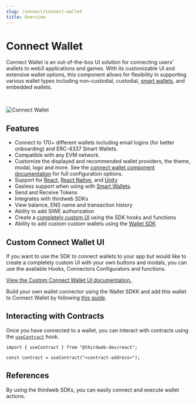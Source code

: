```yaml
---
slug: /connect/connect-wallet
title: Overview
---
```



# Connect Wallet

Connect Wallet is an out-of-the-box UI solution for connecting users' wallets to web3 applications and games.
With its customizable UI and extensive wallet options,
this component allows for flexibility in supporting various wallet types including non-custodial,
custodial, [smart wallets](/smart-wallet), and embedded wallets.

<div className="col col--12" style={{ padding: 8 }}>
  <QuickstartCard
    name="Try Out Connect Wallet"
    link="https://thirdweb.com/dashboard/wallets/connect"
    image="/assets/product/connect-wallet.png"
  />
</div>

<br />

![Connect Wallet](../assets/connect-wallet-modal.png)

## Features

- Connect to 170+ different wallets including email logins (for better onboarding) and ERC-4337 Smart Wallets.
- Compatible with any EVM network.
- Customize the displayed and recommended wallet providers, the theme, modal, logo and more. See the [connect wallet component documentation](/connect/connect-wallet#configuration-options) for full configuration options.
- Support for [React](/connect/usage-with-react-sdk), [React Native](/connect/usage-with-react-native-sdk), and [Unity](/connect/usage-with-unity-sdk)
- Gasless support when using with [Smart Wallets](/react/react.smartwallet).
- Send and Receive Tokens
- Integrates with thirdweb SDKs
- View balance, ENS name and transaction history
- Ability to add SIWE authorization
- Create a [completely custom UI](connect/connect-wallet/custom-ui) using the SDK hooks and functions
- Ability to add custom custom wallets using the [Wallet SDK](/connect/build-a-wallet)

## Custom Connect Wallet UI

If you want to use the SDK to connect wallets to your app but would like to create a completely custom UI with
your own buttons and modals, you can use the available Hooks, Connectors Configurators and functions.

[View the Custom Connect Wallet UI documentation.](/connect/connect-wallet/custom-ui).

Build your own wallet connector using the Wallet SDKK and add this wallet to Connect Wallet by following [this guide](/connect/build-a-wallet).

## Interacting with Contracts

Once you have connected to a wallet, you can interact with contracts using the [`useContract`](react/react.usecontract) hook.

```tsx
import { useContract } from "@thirdweb-dev/react";

const contract = useContract("<contract-address>");
```

## References

By using the thirdweb SDKs, you can easily connect and execute wallet actions.

<div className="row" style={{ marginBottom: 12, padding: 8, paddingTop: 0 }}>
  <div className="col col--4" style={{ padding: 8 }}>
    <QuickstartCard
      name="React SDK"
      link="/react/react.connectwallet"
      image="/assets/languages/react.png"
    />
  </div>
  <div className="col col--4" style={{ padding: 8 }}>
    <QuickstartCard
      name="React Native SDK"
      link="/react-native/react-native.connectwallet"
      image="/assets/languages/react-native.png"
    />
  </div>
  <div className="col col--4" style={{ padding: 8 }}>
    <QuickstartCard
      name="Unity SDK"
      link="/unity/connectwallet"
      image="/assets/languages/unity.webp"
    />
  </div>
</div>
